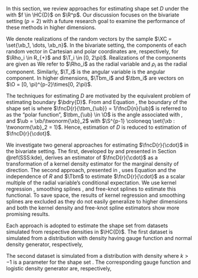 

In this section, we review approaches for estimating shape set $D$ under the \mbox{assumption $\Xb_i \iid F$ for $i = 1, \dots, n$} with \ac{pdf} $f \in \HC{D}$ on $\R^p$. Our discussion focuses on the bivariate setting ($p=2$) with a future research goal to examine the performance of these methods in higher dimensions.

We denote realizations of the random vectors by the sample $\XC = \set{\xb_1, \dots, \xb_n}$. In the bivariate setting, the components of each random vector in Cartesian and polar coordinates are, respectively, \eqq{
  \Xb_i = \bmat{X_{i1} \\ X_{i2}} \qquad \text{and} \qquad \Wb_i = \bmat{\Rho_i \\ \T_i},
} for $\Rho_i \in R_{+}$ and $\T_i \in [0, 2\pi)$. Realizations of the components are given as \eqq{
  \xb_i = \bmat{x_{i1} \\ x_{i2}} \qquad \text{and} \qquad \wb_i = \bmat{\rho_i \\ \t_i}.
} We refer to $\Rho_i$ as the radial variable and $\rho_i$ as the radial component. Similarly, $\T_i$ is the angular variable \mbox{and $\t_i$} is the angular component. In higher dimensions, $\Tbm_i$ and $\tbm_i$ are vectors on $\O = [0, \pi)^{p-2}\times[0, 2\pi)$.

The techniques for estimating $D$ are motivated by the equivalent problem of estimating boundary $\bdry{D}$. From \mbox{Equation \eqref{Eq:D-boundary}} and Equation \eqref{Eq:boundary}, the boundary of the shape set is \eeq[boundary-u]{
  \bdry{D} = \set{\fncD{r}{\tbm_{\ub}}\ub : \ub \in \S^{p-1}},
} where $\fncD{r}{\tbm_{\ub}} = 1/\fncD{n}{\ub}$ is referred to as the "polar function", $\tbm_{\ub} \in \O$ is the angle associated with \mbox{direction $\ub$}, and $\ub = \xb/\twonorm{\xb}_2$ with $\S^{p-1} \coloneqq \set{\xb : \twonorm{\xb}_2 = 1}$. Hence, estimation of $D$ is reduced to estimation of $\fncD{r}{\cdot}$.

We investigate two general approaches for estimating $\fncD{r}{\cdot}$ in the bivariate setting. The first, developed by \citet{Kamiya2019} and presented in Section \@ref(SSS:kde), derives an estimator of $\fncD{r}{\cdot}$ as a transformation of a kernel density estimator for the marginal density of direction. The second approach, presented in \box{Section \@ref(SSS:regression)}, uses Equation \eqref{Eq:stargen} and the independence of $R$ and $\Tbm$ \citep{Kamiya2008} to estimate $\fncD{r}{\cdot}$ as a scalar multiple of the radial variable's conditional expectation. We use kernel regression \citep{Nadaraya1964, Watson1964}, smoothing splines \citep{Spath1988, Spath1995}, and free-knot splines \citep{DiMatteo2001} to estimate this functional. To save space, the results of kernel regression and smoothing splines are excluded as they do not easily generalize to higher dimensions and both the kernel density and free-knot spline estimators show more promising results.

Each approach is adopted to estimate the shape set from datasets simulated from respective densities in $\HC{D}$. The first dataset is simulated from a distribution with density \eeq[Simulation-1]{
  f_1(\xb) = \begin{cases} \frac{1}{2 + \pi}\expo{-\frac{1}{2}\paren{\abs{x_1} + \abs{x_2}}^2}, & \text{if $x_2 \geq 0$}; \\
      \frac{1}{2 + \pi}\expo{-\frac{1}{2}\paren{x_1^2 + x_2^2}}, & \text{otherwise,}
      \end{cases}
} having gauge function and normal density generator, respectively, \eeq[simulation-1]{
  \fncD[D_1]{n}{\xb} = \begin{cases} \abs{x_1} + \abs{x_2} & \text{for $x_2 > 0$}, \\
                               \sqrt{x_1^2 + x_2^2} & \text{for $x_2 \leq 0$}
                 \end{cases} \qquad \text{and} \qquad 
  \fnc{f_{01}}{r} = \frac{1}{2\abs{D_1}}\expo{-\frac{r^2}{2}}.
}

The second dataset is simulated from a distribution with density \eqq{
  f_2(\xb; k) = \frac{1}{2\abs{D_2}\sqrt{x_1^2 + x_2^2}\paren{1 + k\frac{x_2^2}{x_1^2 + x_2^2}}}\expo{-\sqrt{x_1^2 + x_2^2}\paren{1 + k\frac{x_2^2}{x_1^2 + x_2^2}}},
} where $k > -1$ is a parameter for the shape set \citep{Liebscher2016}. The corresponding gauge function and logistic density generator are, respectively, \eeq[simulation-2]{
  \fncD[D_2]{n}{\xb} = \sqrt{x_1^2 + x_2^2}\paren{1 + k\frac{x_2^2}{x_1^2 + x_2^2}},
  \qquad \text{and} \qquad
  \fnc{f_{02}}{r} = \frac{1}{2\abs{D_2}r}e^{-r}.
}

<!-- Finally, by assuming $\fncD{r}{\cdot}$ traces a curtate trochoid, we introduce the parametric trochoidal distribution families as candidate models for bivariate data in Section \@ref(SS:trochoidal-dist) and estimate the distribution and perform model selection using \ac{ml} estimation. -->

<!--Move this discussion to the estimation approach using the conditional mean-->

<!-- An important distinction must be made between the radial variable and the star-generalized radius variable. For random vector $\Xb_i \in \R^p$, the radial variable and the star-generalized radius variable are transformations of $\Xb_i$, respectively, \eqq{ -->
<!--   \Rho_i = \paren{\sumto{j=1}{p}X_{ij}^2}^{1/2} \qquad \text{and} \qquad R_i = \fnc{n_D}{\Xb_i}. -->
<!-- } The radial variable is the Euclidean distance of $\Xb$ from the origin and the star-generalized radius variable is the "distance" from the origin as measured by the gauge function. -->

<!-- In the bivariate setting, the function $\fnc{r_D}{\t, \mub}$ for $\t \in [0, 2\pi)$ is a univariate function in the polar plane with periodicity $2\pi$. There are many well founded strategies to estimating a continuous univariate function including nonparametric methods such as kernel smoothing \citep{Nadaraya1964, Watson1964} and smoothing splines \citep{Wahba1990, Spath1995}, semiparametric methods such as free-knot splines \citep{DiMatteo2001}, and parametric methods which are appropriate when the functional form of the underlying function is assumed to be from a family parameterized by a finite number of unknown parameters. -->

<!-- Nonparametric regression techniques provide simple and intuitive approaches to estimating a function through noisy data that do not assume a parametric form for the regression curve. A function space believed to contain the unknown regression curve is chosen based on assumptions of its smoothness such as continuity and differentiability. The data then determine an element of the function space to approximate the curve. -->

<!-- Compared to parametric models, nonparametric regression techniques rely more heavily on the data, are usually less interpretable, and inference may be more difficult and less efficient. However, the advantages of the parametric model are predicated on correctly specifying the functional form of the underlying regression curve. Nonparametric regression techniques overcome the difficulty of knowing the true functional form and are best suited for situations where little or no prior information about the function of interest is available. Parametric methods are most appropriate when details about the underlying process are known through scientific theory or expert knowledge. -->

<!-- For example, let $m(\cdot)$ denote the true regression curve and suppose we have a sample of $n$ observations. With a correctly specified parametric model, the mean squared error decays to zero at a rate of $n^{-1}$. The corresponding rate for nonparametric estimators is usually $n^{-\de}$ for $\de \in (0, 1)$ depending upon the smoothness of $m(\cdot)$. If $m(\cdot)$ is twice differentiable, then the decay rate is often quoted as $n^{-4/5}$ \citep{Eubank1999}. When the parametric model is misspecified, however, the $n^{-1}$ rate is no longer obtained and the nonparametric technique is likely to perform better in terms of mean-squared error. -->

<!-- Use of one technique does not preclude the use of the other. For example, nonparametric regression may be the approach used to perform the final stages of data analysis such as inference or may be exploratory in nature and aid in the selection of an appropriate parametric form. Thus, it is worth considering and comparing both approaches in our estimation of $\fncD{r}{\cdot}$. -->

<!--Below is a talk about choosing the "shape set" -->

<!-- When using the gauge function, we have some flexibility in determining which density level set is the shape set. The impact of this choice is examined later in the paper to assess whether estimation is affected by our choice of mapping a density level set to the shape set. For example, we may use an $\ell_{q}$-norm and say that the boundary of a density level set for which the largest $\ell_q$-norm is 1 is the boundary of the shape set. In other words, a more useful definition of the gauge function is \eeq[nD2]{ -->
<!--   \mink{\xb - \mub} = \maxa[\yb\in\R^p:\fnc{f}{\yb - \mub}=k]{\twonorm{\yb-\mub}_q}=\rstar, \qquad k = \fnc{f}{\xb - \mub}, -->
<!-- } where the value of the star-generalized radius variable produced by the gauge function is equal to the largest $\ell_q$-norm for all vectors producing a value $k$ of the density $f$. -->

<!-- For example, suppose we use the $\ell_2$-norm. Then the shape set is restricted to fit inside $\S^{p-1}$. In the bivariate setting, $D$ fits inside the unit circle and cannot have a volume greater than $\pi$. If instead we use the $\ell_{\nf}$-norm, then the shape set is restricted to fit inside the hypercube $\brac{-1, 1}^p$. In the bivariate setting, $D$ fits inside the square with vertices $(1, 1), (-1, 1), (-1, -1), (1, -1)$ and has a volume bounded above by $4$. -->

<!-- Finally, Equation \ref{Eq:nD2} gives us an intuitive way to find the star-generalized radius variable associated with an observation $\xb_i$ generated by a distribution $F \in \HC{D}$. The method is outlined below and uses the one-to-one relationship between the gauge function and the polar function for the boundary of the shape set given in Equation \ref{Eq:boundary}: -->

<!--   (1) Convert $\xb_i$ to polar coordinates $(\rho_i, \tbm_i)$ with respect to the center $\mub$, where $\rho_i$ is the radial component given as $\twonorm{\xb_i}_2$ and $\tbm_i$ is the angular component; -->
<!--   (1) Find the distance $r_i = \fnc{r}{\tbm_i}$ from $\mub$ to $\pd D$ in the direction of $\tbm_i$; -->
<!--   (1) The star-generalized radius variable for the $\ith$ observation is defined as \eqq{ \rstari{i} = \frac{\rho_i}{r_i}.} -->

<!-- To find the normalizing factor of the \ac{dgf}, assume we know the form of $f_0$ up to a proportional constant. We look at two \ac{dgf}'s with different tail decay, \eqq{ -->
<!--   \fnc{f_{01}}{r^{*}} \propto \ e^{-(r^{*})^2/2} \qquad \text{and} \qquad \fnc{f_{02}}{r^{*}} \propto \ \frac{1}{r^{*}}e^{-r^{*}}, -->
<!-- } where $f_{01}$ has the same rate of decay in the tails as the normal distribution and $f_{02}$ has the rate of decay equivalent to the logistic distribution. We previously found that the condition required of the \ac{dgf} to ensure that $f(\cdot) = f_0(n_D(\cdot))$ is a valid \ac{pdf} is \eqq{ -->
<!--   d\abs{D}\int_{0}^{\nf}(r^{*})^{d-1}\fnc{f_0}{r^{*}}dr^{*} = 1, -->
<!-- } where $d$ is the dimensionality of the random vector $\Xb$ with distribution that has a homothetic density and $\abs{D}$ denotes the volume of the shape set. Replacing $D$ with $\est{D}$, and assuming $\Xb \in \R^2$, then this integral is easily found for each of the two \ac{dgf}'s under consideration: \begin{align*} -->
<!--   2\abs{\est{D}}\int_{0}^{\nf}(r^{*})^{2-1}\fnc{f_{01}}{r^{*}}dr^{*} -->
<!--     &= 2\abs{\est{D}}\int_{0}^{\nf}r^{*}e^{-(r^{*})^2/2}dr^{*} \\ -->
<!--     &= 2\abs{\est{D}}\int_{0}^{\nf}e^{-u}du \qquad \text{where $u = r^2/2$} \\ -->
<!--     &= 2\abs{\est{D}}. -->
<!--   \end{align*} -->
<!-- To ensure this integral equals 1, we require the \ac{dgf} $f_{01}$ to be \eqq{ -->
<!--   \fnc{f_{01}}{r^{*}} = \frac{1}{2\abs{\est{D}}}e^{-(r^{*})^2/2}. -->
<!-- } Similarly for $f_{02}$, \begin{align*} -->
<!--   2\abs{\est{D}}\int_{0}^{\nf}(r^{*})^{2-1}\fnc{f_{02}}{r^{*}}dr^{*} -->
<!--     &= 2\abs{\est{D}}\int_{0}^{\nf}r^{*}\frac{1}{r^{*}}e^{-r^{*}}dr^{*} \\ -->
<!--     &= 2\abs{\est{D}}\int_{0}^{\nf}e^{-r^{*}}dr^{*} \\ -->
<!--     &= 2\abs{\est{D}}, -->
<!--   \end{align*} -->
<!-- so the same normalizing constant applies to $f_{02}$ to ensure $f$ is a valid \ac{pdf}, \eqq{ -->
<!--   \fnc{f_{02}}{r^{*}} = \frac{1}{2r^{*}\abs{\est{D}}}e^{-r^{*}}. -->
<!-- } -->

<!-- Finally, the likelihood function for the sample $\paren{\xb_1, \dots, \xb_n}$ with star-generalized radius variables $\paren{r^{*}_1, \dots, r^{*}_n}$ is \eqq{ -->
<!--   \fnc{L}{\paren{\xb_1, \dots, \xb_n}; \est{D}, \gbm} = \prod_{i=1}^n\fnc{f_0}{r^{*}; \gbm}, -->
<!-- } where $\gbm$ is the vector of parameters used by the \ac{dgf}. -->

<!-- We look at the log likelihood functions for the two \ac{dgf}'s $f_{01}$ and $f_{02}$, as this sheds some light on the tradeoff between the smoothness of the function for the boundary of the shape set, $\est{r}(\t)$ and the resulting star-generalized variables. Let $\ell_{01}$ and $\ell_{02}$ denote the log-likelihood functions of \ac{dgf}'s $f_{01}$ and $f_{02}$, respectively. Then, \begin{align*} -->
<!--   \ell_{01} &= \sumto{i=1}{n}\fnc{\log}{\frac{1}{2\abs{\est{D}}}e^{-(r^{*})^2/2}} = -n\fnc{\log}{2\abs{\est{D}}} - \frac{n\overline{(r^{*})^2}}{2}; \\ -->
<!--   \\ -->
<!--   \ell_{02} &= \sumto{i=1}{n}\fnc{\log}{\frac{1}{2r^{*}\abs{\est{D}}}e^{-r^{*}}} = -n\fnc{\log}{2\abs{\est{D}}} - n\overline{\log(r^{*})} - n\overline{r^{*}}, -->
<!--   \end{align*} -->
<!-- where $\overline{r^{*}} = \sumto{i=1}{n}r_i/n$ and $\overline{\log(r^{*})} = \sumto{i=1}{n}\log(r_i)/n$. -->

<!-- Looking first at $\ell_{01}$, we see that the likelihood is inversely related to both the volume of the shape set and the average of the squared star-generalized radius variables. Maximizing the likelihood requires maximizing the shape set volume and minimizing the star-generalized radii. However, there is a trade-off between the volume of the shape set and the star-generalized radii.  -->

<!-- For example, assume we are dealing with a dataset of 2-dimensional vectors where each coordinate is centered about the origin and scaled by the sample standard deviation. A kernel regression estimator using a very small bandwidth is likely to produce a shape that is not very smooth with the resulting estimate overfitting the data, producing an estimated function that has many local minima (points near the origin) and maxima (points far from the origin). Scaling the resulting function so that its global maximum is $1$ shrinks the estimated function into the unit circle producing the estimated boundary of the shape set $\partial\est{D}$. The maximum volume of $\est{D}$ in the 2-dimensional setting is $\pi$. The more local minima and maxima there are in $\partial\est{D}$ and the larger the differences of the values of these minima and maxima, the smaller the volume of $\est{D}$. However, since $\partial\est{D}$ is overfitting the data, the resulting mean of the star-generalized radii are smaller since the kernel estimator is closer to the actual observations than that of an equivalent kernel estimator with a larger bandwidth. -->

<!-- Conversely, the kernel estimator with a bandwidth that is too large estimates a shape set resembling the unit circle. In fact, as the bandwidth increases the kernel estimator converges to a constant function. The volume of resulting estimated shape set thus approaches the maximum volume $\pi$ in the 2-dimensional setting as we increase the bandwidth. While maximizing the volume of the shape set serves to increase the likelihood through the normalizing constant of the \ac{dgf}, using this shape set increases mean of the star-generalized radii as the resulting estimated function converges to the global average. In addition, the large bandwidth leads to an estimated shape set that smooths over the dependencies in the coordinates of the sample vectors. The overall effect is a lower likelihood, as the trade-off between larger shape set volume and larger star-generalized radii lead to a lower likelihood and an uninformative shape set in regards to the dependence structure. -->

<!-- With this in mind, we choose the bandwidth argument by calculating a kernel estimate using a grid of bandwidths, calculating the log-likelihood function for each bandwidth, and choosing the one that maximizes the likelihood. Figures \ref{Fig:sim1-nwllik} and \ref{Fig:sim2-nwllik} plot the estimated shape set boundary using the optimal bandwidth for each simulation, respectively. We also show the log-likelihood function calculated at each value in the grid of prospective bandwidths and the trade-off between the volume of the estimated shape set and resulting mean of the star-generalized radius variables. -->

<!-- ![\label{Fig:sim1-nwllik}Simulation 1: Estimation of shape set using Nadaraya-Watson estimator with a Gaussian kernel and bandwidth selected to maximize the likelihood assuming a \ac{dgf} with decay equivalent to the normal distribution](images/nw-llik1.png) -->

<!-- ![\label{Fig:sim2-nwllik}Simulation 2: Estimation of shape set using Nadaraya-Watson estimator with a Gaussian kernel and bandwidth selected to maximize the likelihood assuming a \ac{dgf} with decay equivalent to the normal distribution](images/nw-llik2.png) -->